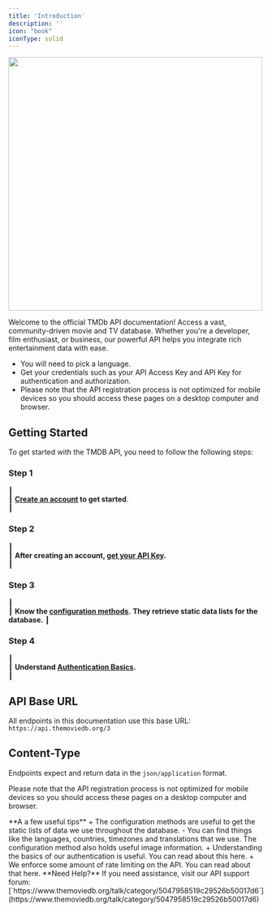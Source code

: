 ```yaml
---
title: 'Introduction'
description: ''
icon: "book"
iconType: solid
---
```


<img height="500" src="/images/ref.svg"/>

Welcome to the official TMDb API documentation! Access a vast, community-driven movie and TV database. Whether you're a developer, film enthusiast, or business, our powerful API helps you integrate rich entertainment data with ease.


- You will need to pick a language.
- Get your credentials such as your API Access Key and API Key for authentication and authorization.
- Please note that the API registration process is not optimized for mobile devices so you should access these pages on a desktop computer and browser.

## Getting Started

To get started with the TMDB API, you need to follow the following steps:


### Step 1  

┃  
┃ **[Create an account](https://www.themoviedb.org/signup) to get started**.   
┃ 

### Step 2  

┃  
┃ **After creating an account, [get your API Key](https://www.themoviedb.org/settings/api).**    
┃ 

### Step 3 

┃  
┃ **Know the [configuration methods](https://developer.themoviedb.org/reference/configuration-details).** **They retrieve static data lists for the database.**
┃ 


### Step 4  

┃  
┃ **Understand [Authentication Basics](https://developer.themoviedb.org/docs/authentication-application).**  
┃  


## API Base URL

All endpoints in this documentation use this base URL:  
``https://api.themoviedb.org/3``


## Content-Type

Endpoints expect and return data in the `json/application` format.


<Info>Please note that the API registration process is not optimized for mobile devices 
so you should access these pages on a desktop computer and browser.</Info>

<Tip>
**A a few useful tips**
+ The configuration methods are useful to get the static lists of data we use throughout the database.
  - You can find things like the languages, countries, timezones and translations that we use. The configuration method also holds useful image information.
+ Understanding the basics of our authentication is useful. You can read about this here.
+ We enforce some amount of rate limiting on the API. You can read about that here.
</Tip>

<Callout type="warning">
**Need Help?**  
If you need assistance, visit our API support forum:  
[`https://www.themoviedb.org/talk/category/5047958519c29526b50017d6`](https://www.themoviedb.org/talk/category/5047958519c29526b50017d6)
</Callout>

